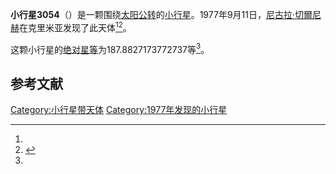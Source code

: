 {{Infobox planet
| bgcolour = #FFFFC0
| name = 3054 Strugatskia
| symbol = 
| image = 
| caption = 
| discovery = yes
| discovery_ref = 
| discoverer = [[尼古拉·切爾尼赫|尼古拉·切爾尼赫]]
| discovery_site = [[克里米亚|克里米亚]] 
| discovered = 1977年9月11日
| designations = yes
| mp_name = 
| named_after = 
| alt_names = 1977 RE7/ 1928 UC / 1959 JQ / 1960 OE / 1961 VG
| mp_category = [[主带小行星|主带小行星]]
| orbit_ref = <ref name="a">[http://ssd.jpl.nasa.gov/sbdb.cgi?sstr=3054 3054 Strugatskia] {{Wayback|url=http://ssd.jpl.nasa.gov/sbdb.cgi?sstr=3054 |date=20200921194031 }}，小行星數據庫瀏覽器（JPL Small-Body Database Browser）－[[美国国家航空航天局|美国国家航空航天局]]喷气推进实验室</ref>
| epoch = 2456400.5 (2013年4月18日更新)
| aphelion = {{convert|3.745061167821246|AU|km|3|abbr=on|lk=out}}
| perihelion = {{convert|2.439249198738198|AU|km|3|abbr=on}}
| semimajor = {{convert|3.092155183279722|AU|km|3|abbr=on}}
| eccentricity = 0.211149165
| period = 1986.050782 [[日|日]]<br />5.44[[儒略年|儒略年]]
| avg_speed = 
| inclination = 2.080061280807707
| asc_node = 146.2753926240042
| mean_anomaly = 
| arg_peri = 187.8827173772737
| satellites = 
| physical_characteristics = yes
| dimensions = 
| mass = 
| density = 
| surface_grav = 
| escape_velocity = 
| sidereal_day = 
| axial_tilt = 
| pole_ecliptic_lat = 
| pole_ecliptic_lon = 
| albedo = 
| temperatures= 
| temp_name1 = 
| mean_temp_1 = 
| max_temp_1 = 
| temp_name2 = 
| max_temp_2 = 
| spectral_type = 
| abs_magnitude = 187.8827173772737
}}

'''小行星3054'''（{{lang-en|3054 Strugatskia}}）是一颗围绕[[太阳|太阳]][[公转|公转]]的[[小行星|小行星]]。1977年9月11日，[[尼古拉·切爾尼赫|尼古拉·切爾尼赫]]在克里米亚发现了此天体<ref name="a" /><ref>{{cite news|title=小行星列表|url=http://cfa-www.harvard.edu/iau/lists/NumberedMPs.txt|accessdate=2013-07-08|newspaper=哈佛大学|archive-date=2008-05-17|archive-url=https://web.archive.org/web/20080517010638/http://cfa-www.harvard.edu/iau/lists/NumberedMPs.txt|dead-url=no}}</ref>。

这颗小行星的[[绝对星等|绝对星等]]为187.8827173772737等<ref name="a" />。

==参考文献==
{{reflist}}
{{Minor Planet Number|[[小行星3053|小行星3053]]|[[小行星3055|小行星3055]]}}

{{小天体}}

[[Category:小行星带天体|Category:小行星带天体]]
[[Category:1977年发现的小行星|Category:1977年发现的小行星]]

{{asteroid-stub}}